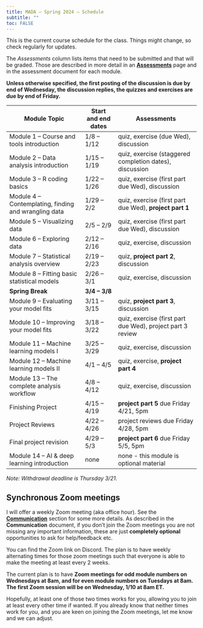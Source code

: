 ```yaml
---
title: MADA – Spring 2024 – Schedule
subtitle: ""
toc: FALSE
---
```


This is the current course schedule for the class. Things might change, so check regularly for updates.

The *Assessments* column lists items that need to be submitted and that will be graded. Those are described in more detail in an [**Assessments**](Course_Assessments.qmd) page and in the assessment document for each module.

**Unless otherwise specified, the first posting of the discussion is due by end of Wednesday, the discussion replies, the quizzes and exercises are due by end of Friday.**

| **Module Topic**                                      | **Start and end dates** | **Assessments**                                            |
|-------------------------------------------------------|-------------------------|------------------------------------------------------------|
| Module 1 -- Course and tools introduction             | 1/8 -- 1/12             | quiz, exercise (due Wed), discussion                       |
| Module 2 -- Data analysis introduction                | 1/15 -- 1/19            | quiz, exercise (staggered completion dates), discussion    |
| Module 3 -- R coding basics                           | 1/22 -- 1/26            | quiz, exercise (first part due Wed), discussion            |
| Module 4 -- Contemplating, finding and wrangling data | 1/29 -- 2/2             | quiz, exercise (first part due Wed), **project part 1**    |
| Module 5 -- Visualizing data                          | 2/5 -- 2/9              | quiz, exercise (first part due Wed), discussion            |
| Module 6 -- Exploring data                            | 2/12 -- 2/16            | quiz, exercise, discussion                                 |
| Module 7 -- Statistical analysis overview             | 2/19 -- 2/23            | quiz, **project part 2**, discussion                       |
| Module 8 -- Fitting basic statistical models          | 2/26 -- 3/1             | quiz, exercise, discussion                                 |
| **Spring Break**                                      | **3/4 -- 3/8**          |                                                            |
| Module 9 -- Evaluating your model fits                | 3/11 -- 3/15            | quiz, **project part 3**, discussion                       |
| Module 10 -- Improving your model fits                | 3/18 -- 3/22            | quiz, exercise (first part due Wed), project part 3 review |
| Module 11 -- Machine learning models I                | 3/25 -- 3/29            | quiz, exercise, discussion                                 |
| Module 12 -- Machine learning models II               | 4/1 -- 4/5              | quiz, exercise, **project part 4**                         |
| Module 13 -- The complete analysis workflow           | 4/8 -- 4/12             | quiz, exercise, discussion                                 |
| Finishing Project                                     | 4/15 -- 4/19            | **project part 5** due Friday 4/21, 5pm                    |
| Project Reviews                                       | 4/22 -- 4/26            | project reviews due Friday 4/28, 5pm                       |
| Final project revision                                | 4/29 -- 5/3             | **project part 6** due Friday 5/5, 5pm                     |
| Module 14 -- AI & deep learning introduction          | none                    | none - this module is optional material                    |

*Note: Withdrawal deadline is Thursday 3/21.*

## Synchronous Zoom meetings

I will offer a weekly Zoom meeting (aka office hour). See the [**Communication**](Course_Communication.qmd) section for some more details. As described in the **Communication** document, if you don't join the Zoom meetings you are not missing any important information, these are just **completely optional** opportunities to ask for help/feedback etc.

You can find the Zoom link on Discord. The plan is to have weekly alternating times for those zoom meetings such that everyone is able to make the meeting at least every 2 weeks.

The current plan is to have **Zoom meetings for odd module numbers on Wednesdays at 8am, and for even module numbers on Tuesdays at 8am. The first Zoom session will be on Wednesday, 1/10 at 8am ET.**

Hopefully, at least one of those two times works for you, allowing you to join at least every other time if wanted. If you already know that neither times work for you, and you are keen on joining the Zoom meetings, let me know and we can adjust. 

